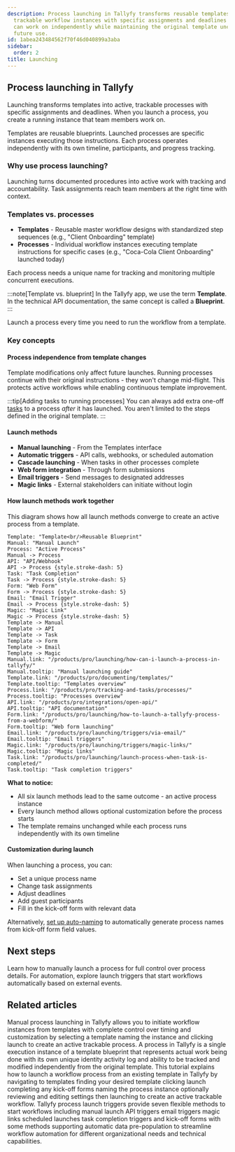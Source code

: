 ```yaml
---
description: Process launching in Tallyfy transforms reusable templates into active
  trackable workflow instances with specific assignments and deadlines that team members
  can work on independently while maintaining the original template unchanged for
  future use.
id: 1abea243484562f70f46d040899a3aba
sidebar:
  order: 2
title: Launching
---
```


## Process launching in Tallyfy

Launching transforms templates into active, trackable processes with specific assignments and deadlines. When you launch a process, you create a running instance that team members work on.

Templates are reusable blueprints. Launched processes are specific instances executing those instructions. Each process operates independently with its own timeline, participants, and progress tracking.

### Why use process launching?

Launching turns documented procedures into active work with tracking and accountability. Task assignments reach team members at the right time with context.

### Templates vs. processes

*   **Templates** - Reusable master workflow designs with standardized step sequences (e.g., "Client Onboarding" template)
*   **Processes** - Individual workflow instances executing template instructions for specific cases (e.g., "Coca-Cola Client Onboarding" launched today)

Each process needs a unique name for tracking and monitoring multiple concurrent executions.

:::note[Template vs. blueprint]
In the Tallyfy app, we use the term **Template**. In the technical API documentation, the same concept is called a **Blueprint**.
:::

Launch a process every time you need to run the workflow from a template.

### Key concepts

#### Process independence from template changes
Template modifications only affect future launches. Running processes continue with their original instructions - they won't change mid-flight. This protects active workflows while enabling continuous template improvement.

:::tip[Adding tasks to running processes]
You can always add extra one-off [tasks](/products/pro/tracking-and-tasks/tasks/) to a process *after* it has launched. You aren't limited to the steps defined in the original template.
:::

#### Launch methods

*   **Manual launching** - From the Templates interface
*   **Automatic triggers** - API calls, webhooks, or scheduled automation
*   **Cascade launching** - When tasks in other processes complete
*   **Web form integration** - Through form submissions
*   **Email triggers** - Send messages to designated addresses
*   **Magic links** - External stakeholders can initiate without login

#### How launch methods work together

This diagram shows how all launch methods converge to create an active process from a template.

```d2
Template: "Template<br/>Reusable Blueprint"
Manual: "Manual Launch"
Process: "Active Process"
Manual -> Process
API: "API/Webhook"
API -> Process {style.stroke-dash: 5}
Task: "Task Completion"
Task -> Process {style.stroke-dash: 5}
Form: "Web Form"
Form -> Process {style.stroke-dash: 5}
Email: "Email Trigger"
Email -> Process {style.stroke-dash: 5}
Magic: "Magic Link"
Magic -> Process {style.stroke-dash: 5}
Template -> Manual
Template -> API
Template -> Task
Template -> Form
Template -> Email
Template -> Magic
Manual.link: "/products/pro/launching/how-can-i-launch-a-process-in-tallyfy/"
Manual.tooltip: "Manual launching guide"
Template.link: "/products/pro/documenting/templates/"
Template.tooltip: "Templates overview"
Process.link: "/products/pro/tracking-and-tasks/processes/"
Process.tooltip: "Processes overview"
API.link: "/products/pro/integrations/open-api/"
API.tooltip: "API documentation"
Form.link: "/products/pro/launching/how-to-launch-a-tallyfy-process-from-a-webform/"
Form.tooltip: "Web form launching"
Email.link: "/products/pro/launching/triggers/via-email/"
Email.tooltip: "Email triggers"
Magic.link: "/products/pro/launching/triggers/magic-links/"
Magic.tooltip: "Magic links"
Task.link: "/products/pro/launching/launch-process-when-task-is-completed/"
Task.tooltip: "Task completion triggers"
```

**What to notice:**
- All six launch methods lead to the same outcome - an active process instance
- Every launch method allows optional customization before the process starts
- The template remains unchanged while each process runs independently with its own timeline

#### Customization during launch
When launching a process, you can:
*   Set a unique process name
*   Change task assignments
*   Adjust deadlines
*   Add guest participants
*   Fill in the kick-off form with relevant data

Alternatively, [set up auto-naming](/products/pro/tracking-and-tasks/processes/edit-processes/how-can-i-auto-name-a-process-in-tallyfy/) to automatically generate process names from kick-off form field values.


<PageTree />

## Next steps

Learn how to manually launch a process for full control over process details. For automation, explore launch triggers that start workflows automatically based on external events.


## Related articles
<CardGrid>
<LinkTitleCard header="<b>Launching > Launch manually</b>" href="/products/pro/launching/how-can-i-launch-a-process-in-tallyfy/" > Manual process launching in Tallyfy allows you to initiate workflow instances from templates with complete control over timing and customization by selecting a template naming the instance and clicking launch to create an active trackable process. </LinkTitleCard>
<LinkTitleCard header="<b>Tracking And Tasks > More about processes</b>" href="/products/pro/tracking-and-tasks/processes/" > A process in Tallyfy is a single execution instance of a template blueprint that represents actual work being done with its own unique identity activity log and ability to be tracked and modified independently from the original template. </LinkTitleCard>
<LinkTitleCard header="<b>Tutorials > Launch a process</b>" href="/products/pro/tutorials/your-first-process/" > This tutorial explains how to launch a workflow process from an existing template in Tallyfy by navigating to templates finding your desired template clicking launch completing any kick-off forms naming the process instance optionally reviewing and editing settings then launching to create an active trackable workflow. </LinkTitleCard>
<LinkTitleCard header="<b>Launching > Triggers</b>" href="/products/pro/launching/triggers/" > Tallyfy process launch triggers provide seven flexible methods to start workflows including manual launch API triggers email triggers magic links scheduled launches task completion triggers and kick-off forms with some methods supporting automatic data pre-population to streamline workflow automation for different organizational needs and technical capabilities. </LinkTitleCard>
</CardGrid>